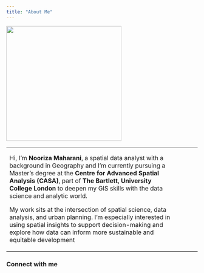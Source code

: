 ```yaml
---
title: "About Me"
---
```


![](images/Picture1.jpg){width="303"}

+----------------------------------------------------------------------------------------------------------------------------------------------------------------------------------------------------------------------------------------------------------------------------------------------------------------+---------------------------------------+
| Hi, I’m **Nooriza Maharani**, a spatial data analyst with a background in Geography and I’m currently pursuing a Master’s degree at the **Centre for Advanced Spatial Analysis (CASA)**, part of **The Bartlett, University College London** to deepen my GIS skills with the data science and analytic world. |                                       |
|                                                                                                                                                                                                                                                                                                                |                                       |
| My work sits at the intersection of spatial science, data analysis, and urban planning. I’m especially interested in using spatial insights to support decision-making and explore how data can inform more sustainable and equitable development                                                              |                                       |
+----------------------------------------------------------------------------------------------------------------------------------------------------------------------------------------------------------------------------------------------------------------------------------------------------------------+---------------------------------------+

### Connect with me

<a href="mailto:nooriza.maharani@gmail.com"><i class="fas fa-envelope"></i></a> <a href="https://github.com/nooriza16" target="_blank"><i class="fab fa-github"></i></a> <a href="https://linkedin.com/in/nooriza-maharani" target="_blank"><i class="fab fa-linkedin"></i></a>
